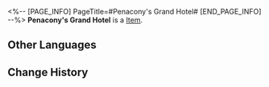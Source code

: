 <%-- [PAGE_INFO]
PageTitle=#Penacony's Grand Hotel#
[END_PAGE_INFO] --%>
{{Item Infobox
|id          = 33125
|image       = Item Penacony's Grand Hotel.png
|type        = 
|invCategory = Relics
|rarity      = 2
|effect      = 
|description = Encapsulated in the plane is Penacony's main structure &mdash; the Reverie hotel. Guests staying here will travel to a world of sweet dreams and enjoy a feast of luxury and extravagance in a seemingly omnipotent metropolis.
|source1     = [[Simulated Universe: World 8 - Immersion Device Redemption]]
}}
'''Penacony's Grand Hotel''' is a [[Item]].

==Other Languages==
{{Other Languages
|en   = Penacony's Grand Hotel
|zhs  = 匹诺康尼的堂皇酒店
|zht  = 匹諾康尼的堂皇飯店
|ja   = ピノコニーのグランドホテル
|ko   = 페나코니의 그랜드 호텔
|es   = Gran Hotel de Colonipenal
|fr   = Grand Hôtel de Penacony
|ru   = Гранд-отель Пенаконии
|th   = Penacony's Grand Hotel
|vi   = Khách Sạn Lớn Của Penacony
|de   = Penaconys Grandhotel
|id   = Penacony's Grand Hotel
|pt   = Grande Hotel de Penacony
}}

==Change History==
{{Change History|2.0}}